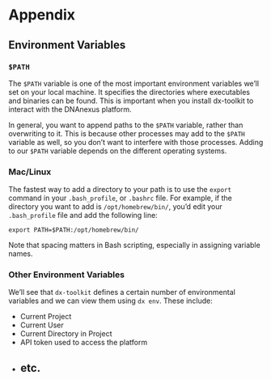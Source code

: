 # Appendix

## Environment Variables

### `$PATH`

The `$PATH` variable is one of the most important environment variables we'll set on your local machine. It specifies the directories where executables and binaries can be found. This is important when you install dx-toolkit to interact with the DNAnexus platform. 

In general, you want to append paths to the `$PATH` variable, rather than overwriting to it. This is because other processes may add to the `$PATH` variable as well, so you don't want to interfere with those processes. Adding to our `$PATH` variable depends on the different operating systems.

### Mac/Linux

The fastest way to add a directory to your path is to use the `export` command in your `.bash_profile`, or `.bashrc` file. For example, if the directory you want to add is `/opt/homebrew/bin/`, you'd edit your `.bash_profile` file and add the following line:

```
export PATH=$PATH:/opt/homebrew/bin/
```

Note that spacing matters in Bash scripting, especially in assigning variable names. 

### Other Environment Variables

We'll see that `dx-toolkit` defines a certain number of environmental variables and we can view them using `dx env`. These include:

- Current Project
- Current User
- Current Directory in Project
- API token used to access the platform
- etc. 
---
